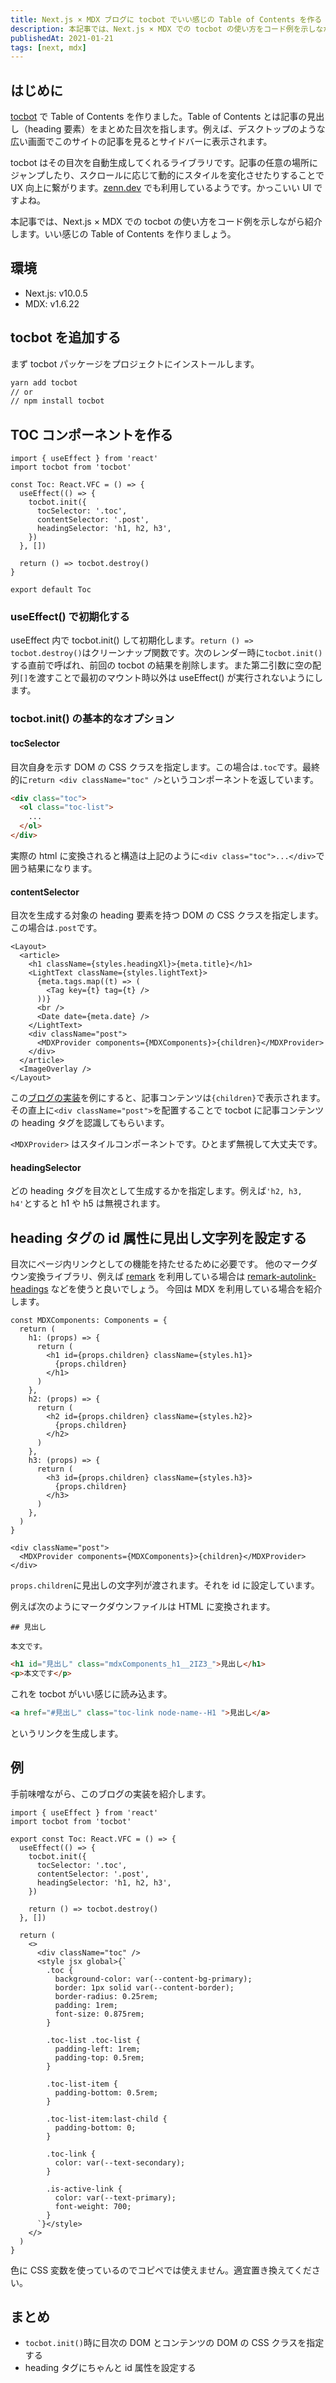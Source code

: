 ```yaml
---
title: Next.js × MDX ブログに tocbot でいい感じの Table of Contents を作る
description: 本記事では、Next.js × MDX での tocbot の使い方をコード例を示しながら紹介します。いい感じの Table of Contents を作りましょう！
publishedAt: 2021-01-21
tags: [next, mdx]
---
```



## はじめに

[tocbot](https://github.com/tscanlin/tocbot) で Table of Contents を作りました。Table of Contents とは記事の見出し（heading 要素）をまとめた目次を指します。例えば、デスクトップのような広い画面でこのサイトの記事を見るとサイドバーに表示されます。

tocbot はその目次を自動生成してくれるライブラリです。記事の任意の場所にジャンプしたり、スクロールに応じて動的にスタイルを変化させたりすることで UX 向上に繋がります。[zenn.dev](https://zenn.dev/) でも利用しているようです。かっこいい UI ですよね。

本記事では、Next.js × MDX での tocbot の使い方をコード例を示しながら紹介します。いい感じの Table of Contents を作りましょう。

## 環境

- Next.js: v10.0.5
- MDX: v1.6.22

## tocbot を追加する

まず tocbot パッケージをプロジェクトにインストールします。

```bash
yarn add tocbot
// or
// npm install tocbot
```

## TOC コンポーネントを作る

```tsx:toc.tsx
import { useEffect } from 'react'
import tocbot from 'tocbot'

const Toc: React.VFC = () => {
  useEffect(() => {
    tocbot.init({
      tocSelector: '.toc',
      contentSelector: '.post',
      headingSelector: 'h1, h2, h3',
    })
  }, [])

  return () => tocbot.destroy()
}

export default Toc
```

### useEffect() で初期化する

useEffect 内で tocbot.init() して初期化します。`return () => tocbot.destroy()`はクリーンナップ関数です。次のレンダー時に`tocbot.init()`する直前で呼ばれ、前回の tocbot の結果を削除します。また第二引数に空の配列`[]`を渡すことで最初のマウント時以外は useEffect() が実行されないようにします。

### tocbot.init() の基本的なオプション

#### tocSelector

目次自身を示す DOM の CSS クラスを指定します。この場合は`.toc`です。最終的に`return <div className="toc" />`というコンポーネントを返しています。

```html
<div class="toc">
  <ol class="toc-list">
    ...
  </ol>
</div>
```

実際の html に変換されると構造は上記のように`<div class="toc">...</div>`で囲う結果になります。

#### contentSelector

目次を生成する対象の heading 要素を持つ DOM の CSS クラスを指定します。この場合は`.post`です。

```tsx:post.tsx
<Layout>
  <article>
    <h1 className={styles.headingXl}>{meta.title}</h1>
    <LightText className={styles.lightText}>
      {meta.tags.map((t) => (
        <Tag key={t} tag={t} />
      ))}
      <br />
      <Date date={meta.date} />
    </LightText>
    <div className="post">
      <MDXProvider components={MDXComponents}>{children}</MDXProvider>
    </div>
  </article>
  <ImageOverlay />
</Layout>
```

この[ブログの実装](https://github.com/kimizuy/blog.kimizuy.dev/blob/main/src/components/post.tsx)を例にすると、記事コンテンツは`{children}`で表示されます。その直上に`<div className="post">`を配置することで tocbot に記事コンテンツの heading タグを認識してもらいます。

`<MDXProvider>` はスタイルコンポーネントです。ひとまず無視して大丈夫です。

#### headingSelector

どの heading タグを目次として生成するかを指定します。例えば`'h2, h3, h4'`とすると h1 や h5 は無視されます。

## heading タグの id 属性に見出し文字列を設定する

目次にページ内リンクとしての機能を持たせるために必要です。
他のマークダウン変換ライブラリ、例えば [remark](https://github.com/remarkjs/remark) を利用している場合は [remark-autolink-headings](https://github.com/remarkjs/remark-autolink-headings) などを使うと良いでしょう。
今回は MDX を利用している場合を紹介します。

```tsx:mdxComponents.tsx
const MDXComponents: Components = {
  return (
    h1: (props) => {
      return (
        <h1 id={props.children} className={styles.h1}>
          {props.children}
        </h1>
      )
    },
    h2: (props) => {
      return (
        <h2 id={props.children} className={styles.h2}>
          {props.children}
        </h2>
      )
    },
    h3: (props) => {
      return (
        <h3 id={props.children} className={styles.h3}>
          {props.children}
        </h3>
      )
    },
  )
}
```

```tsx:post.tsx
<div className="post">
  <MDXProvider components={MDXComponents}>{children}</MDXProvider>
</div>
```

`props.children`に見出しの文字列が渡されます。それを id に設定しています。

例えば次のようにマークダウンファイルは HTML に変換されます。

```md:mdx
## 見出し

本文です。

```

```html
<h1 id="見出し" class="mdxComponents_h1__2IZ3_">見出し</h1>
<p>本文です</p>
```

これを tocbot がいい感じに読み込ます。

```html
<a href="#見出し" class="toc-link node-name--H1 ">見出し</a>
```

というリンクを生成します。

## 例

手前味噌ながら、このブログの実装を紹介します。

```tsx:toc.tsx
import { useEffect } from 'react'
import tocbot from 'tocbot'

export const Toc: React.VFC = () => {
  useEffect(() => {
    tocbot.init({
      tocSelector: '.toc',
      contentSelector: '.post',
      headingSelector: 'h1, h2, h3',
    })

    return () => tocbot.destroy()
  }, [])

  return (
    <>
      <div className="toc" />
      <style jsx global>{`
        .toc {
          background-color: var(--content-bg-primary);
          border: 1px solid var(--content-border);
          border-radius: 0.25rem;
          padding: 1rem;
          font-size: 0.875rem;
        }

        .toc-list .toc-list {
          padding-left: 1rem;
          padding-top: 0.5rem;
        }

        .toc-list-item {
          padding-bottom: 0.5rem;
        }

        .toc-list-item:last-child {
          padding-bottom: 0;
        }

        .toc-link {
          color: var(--text-secondary);
        }

        .is-active-link {
          color: var(--text-primary);
          font-weight: 700;
        }
      `}</style>
    </>
  )
}
```

色に CSS 変数を使っているのでコピペでは使えません。適宜置き換えてください。

## まとめ

- `tocbot.init()`時に目次の DOM とコンテンツの DOM の CSS クラスを指定する
- heading タグにちゃんと id 属性を設定する
